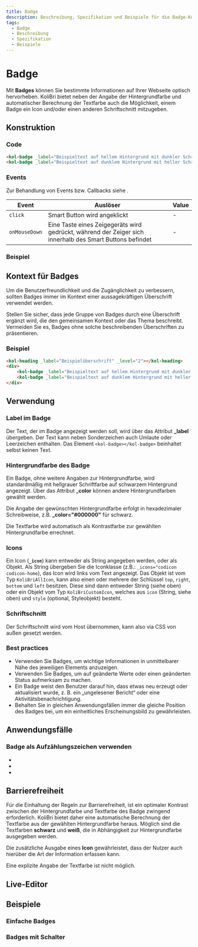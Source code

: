 ```yaml
---
title: Badge
description: Beschreibung, Spezifikation und Beispiele für die Badge-Komponente.
tags:
  - Badge
  - Beschreibung
  - Spezifikation
  - Beispiele
---
```



# Badge

Mit **Badges** können Sie bestimmte Informationen auf Ihrer Webseite optisch hervorheben.
KoliBri bietet neben der Angabe der Hintergrundfarbe und automatischer Berechnung der Textfarbe auch die Möglichkeit, einem Badge ein Icon und/oder einen anderen Schriftschnitt mitzugeben.

## Konstruktion

### Code

```html
<kol-badge _label="Beispieltext auf hellem Hintergrund mit dunkler Schriftfarbe" _color="#b7e4b4" _icons="codicon codicon-home"></kol-badge>
<kol-badge _label="Beispieltext auf dunklem Hintergrund mit heller Schriftfarbe" _color="#0c8703" _icons="codicon codicon-home"></kol-badge>
```

### Events

Zur Behandlung von Events bzw. Callbacks siehe <kol-link _label="Events" _href="../concepts/events" />.

| Event         | Auslöser                                                                                                 | Value |
|---------------|----------------------------------------------------------------------------------------------------------|-------|
| `click`       | Smart Button wird angeklickt                                                                             | -     |
| `onMouseDown` | Eine Taste eines Zeigegeräts wird gedrückt, während der Zeiger sich innerhalb des Smart Buttons befindet | -     |

### Beispiel

<kol-badge _label="Beispieltext auf hellem Hintergrund mit dunkler Schriftfarbe" _color="#b7e4b4" _icons="codicon codicon-home"></kol-badge>
<kol-badge _label="Beispieltext auf dunklem Hintergrund mit heller Schriftfarbe" _color="#0c8703" _icons="codicon codicon-home"></kol-badge>

## Kontext für Badges

Um die Benutzerfreundlichkeit und die Zugänglichkeit zu verbessern, sollten Badges
immer im Kontext einer aussagekräftigen Überschrift verwendet werden.

Stellen Sie sicher, dass jede Gruppe von Badges durch eine Überschrift ergänzt wird, die den gemeinsamen Kontext oder das Thema beschreibt. Vermeiden Sie es, Badges ohne solche beschreibenden Überschriften zu präsentieren.

### Beispiel

```html
<kol-heading _label="Beispielüberschrift" _level="2"></kol-heading>
<div>
	<kol-badge _label="Beispieltext auf hellem Hintergrund mit dunkler Schriftfarbe" _color="#b7e4b4" _icons="codicon codicon-home"></kol-badge>
	<kol-badge _label="Beispieltext auf dunklem Hintergrund mit heller Schriftfarbe" _color="#0c8703" _icons="codicon codicon-home"></kol-badge>
</div>
```

## Verwendung

### Label im Badge

Der Text, der im Badge angezeigt werden soll, wird über das Attribut **\_label** übergeben. Der Text kann neben Sonderzeichen auch Umlaute oder Leerzeichen enthalten.
Das Element `<kol-badge></kol-badge>` beinhaltet selbst keinen Text.

### Hintergrundfarbe des Badge

Ein Badge, ohne weitere Angaben zur Hintergrundfarbe, wird standardmäßig mit hellgrauer Schriftfarbe auf schwarzem Hintergrund angezeigt. Über das Attribut **\_color** können andere Hintergrundfarben gewählt werden.

Die Angabe der gewünschten Hintergrundfarbe erfolgt in hexadezimaler Schreibweise, z.B. **\_color="#000000"** für schwarz.

Die Textfarbe wird automatisch als Kontrastfarbe zur gewählten Hintergrundfarbe errechnet.

### Icons

Ein Icon (**`_icon`**) kann entweder als String angegeben werden, oder als Objekt.
Als String übergeben Sie die Iconklasse (z.B.: `_icons="codicon codicon-home`), das Icon wird links vom Text angezeigt.
Das Objekt ist vom Typ `KoliBriAllIcon`, kann also einen oder mehrere der Schlüssel `top`, `right`, `bottom` und `left` besitzen. Diese sind dann entweder String (siehe oben) oder ein Objekt vom Typ `KoliBriCustomIcon`, welches aus `icon` (String, siehe oben) und `style` (optional, Styleobjekt) besteht.

<kol-link _href="https://microsoft.github.io/vscode-codicons/dist/codicon.html" _target="_blank" _label="Übersicht Codicons"></kol-link>

### Schriftschnitt

Der Schriftschnitt wird vom Host übernommen, kann also via CSS von außen gesetzt werden.

### Best practices

- Verwenden Sie Badges, um wichtige Informationen in unmittelbarer Nähe des jeweiligen Elements anzuzeigen.
- Verwenden Sie Badges, um auf geänderte Werte oder einen geänderten Status aufmerksam zu machen.
- Ein Badge weist den Benutzer darauf hin, dass etwas neu erzeugt oder aktualisiert wurde, z. B. ein „ungelesener Bericht“ oder eine Aktivitätsbenachrichtigung.
- Behalten Sie in gleichen Anwendungsfällen immer die gleiche Position des Badges bei, um ein einheitliches Erscheinungsbild zu gewährleisten.

## Anwendungsfälle

### Badge als Aufzählungszeichen verwenden

<ul class="m-0 p-0">
	<li class="flex gap-2">
		<kol-badge _label="1" _color="#0747a6"></kol-badge>
		<kol-heading _level="2" _label="Auswahl Anliegen"></kol-heading>
	</li>
	<li class="flex gap-2">
		<kol-badge _label="2" _color="#0747a6"></kol-badge>
		<kol-heading _level="2" _label="Auswahl Amtsstelle"></kol-heading>
	</li>
	<li class="flex gap-2">
		<kol-badge _label="3" _color="#0747a6"></kol-badge>
		<kol-heading _level="2" _label="Terminauswahl"></kol-heading>
	</li>
</ul>

## Barrierefreiheit

Für die Einhaltung der Regeln zur Barrierefreiheit, ist ein optimaler Kontrast zwischen der Hintergrundfarbe und Textfarbe des Badge zwingend erforderlich. KoliBri bietet daher eine automatische Berechnung der Textfarbe aus der gewählten Hintergrundfarbe heraus. Möglich sind die Textfarben **schwarz** und **weiß**, die in Abhängigkeit zur Hintergrundfarbe ausgegeben werden.

Die zusätzliche Ausgabe eines **Icon** gewährleistet, dass der Nutzer auch hierüber die Art der Information erfassen kann.

<kol-alert _type="info">Eine explizite Angabe der Textfarbe ist nicht möglich.</kol-alert>

<Readme />

<ExampleLink component="badge" />

## Live-Editor

<LiveEditorCompact component="badge" />

## Beispiele

### Einfache Badges

<Configurator component="badge" sample="basic" />

### Badges mit Schalter

<Configurator component="badge" sample="button" />
